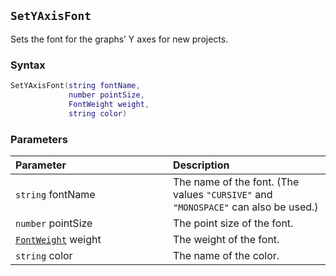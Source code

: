 ::: {.minipage data-latex="{\textwidth}"}
## `SetYAxisFont`

Sets the font for the graphs' Y axes for new projects.

### Syntax {-}

``` .lua
SetYAxisFont(string fontName,
             number pointSize,
             FontWeight weight,
             string color)
```

### Parameters {-}

**Parameter** | **Description**
| :-- | :-- |
| `string` fontName | The name of the font. (The values `"CURSIVE"` and `"MONOSPACE"` can also be used.) | 
| `number` pointSize | The point size of the font. | 
| [`FontWeight`](#fontweight) weight | The weight of the font. | 
| `string` color | The name of the color. |
:::

